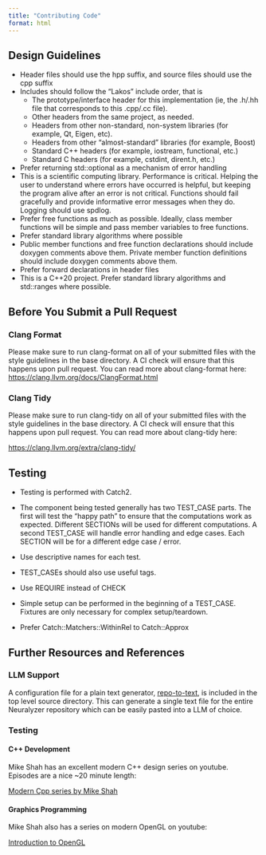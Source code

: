 ```yaml
---
title: "Contributing Code"
format: html
---
```


## Design Guidelines

-   Header files should use the hpp suffix, and source files should use the cpp suffix
-   Includes should follow the “Lakos” include order, that is
    -   The prototype/interface header for this implementation (ie, the .h/.hh file that corresponds to this .cpp/.cc file).
    -   Other headers from the same project, as needed.
    -   Headers from other non-standard, non-system libraries (for example, Qt, Eigen, etc).
    -   Headers from other "almost-standard" libraries (for example, Boost)
    -   Standard C++ headers (for example, iostream, functional, etc.)
    -   Standard C headers (for example, cstdint, dirent.h, etc.)
-   Prefer returning std::optional as a mechanism of error handling
-   This is a scientific computing library. Performance is critical. Helping the user to understand where errors have occurred is helpful, but keeping the program alive after an error is not critical. Functions should fail gracefully and provide informative error messages when they do. Logging should use spdlog.
-   Prefer free functions as much as possible. Ideally, class member functions will be simple and pass member variables to free functions.
-   Prefer standard library algorithms where possible
-   Public member functions and free function declarations should include doxygen comments above them. Private member function definitions should include doxygen comments above them.
-   Prefer forward declarations in header files
-   This is a C++20 project. Prefer standard library algorithms and std::ranges where possible.

## Before You Submit a Pull Request

### Clang Format

Please make sure to run clang-format on all of your submitted files with the style guidelines in the base directory. A CI check will ensure that this happens upon pull request. You can read more about clang-format here:\
<https://clang.llvm.org/docs/ClangFormat.html>

### Clang Tidy

Please make sure to run clang-tidy on all of your submitted files with the style guidelines in the base directory. A CI check will ensure that this happens upon pull request. You can read more about clang-tidy here:

<https://clang.llvm.org/extra/clang-tidy/>

## Testing

-   Testing is performed with Catch2. 

-   The component being tested generally has two TEST_CASE parts. The first will test the “happy path” to ensure that the computations work as expected. Different SECTIONs will be used for different computations. A second TEST_CASE will handle error handling and edge cases. Each SECTION will be for a different edge case / error.

-   Use descriptive names for each test.

-   TEST_CASEs should also use useful tags.

-   Use REQUIRE instead of CHECK

-   Simple setup can be performed in the beginning of a TEST_CASE. Fixtures are only necessary for complex setup/teardown.

-   Prefer Catch::Matchers::WithinRel to Catch::Approx

## Further Resources and References

### LLM Support

A configuration file for a plain text generator, [repo-to-text](https://github.com/kirill-markin/repo-to-text), is included in the top level source directory. This can generate a single text file for the entire Neuralyzer repository which can be easily pasted into a LLM of choice.

### Testing

#### C++ Development

Mike Shah has an excellent modern C++ design series on youtube. Episodes are a nice \~20 minute length:

[Modern Cpp series by Mike Shah](https://www.youtube.com/watch?v=LGOgNqkRMs0&list=PLvv0ScY6vfd8j-tlhYVPYgiIyXduu6m-L)

#### Graphics Programming

Mike Shah also has a series on modern OpenGL on youtube:

[Introduction to OpenGL](https://www.youtube.com/watch?v=Q7vm264YNrM&list=PLvv0ScY6vfd9zlZkIIqGDeG5TUWswkMox)
